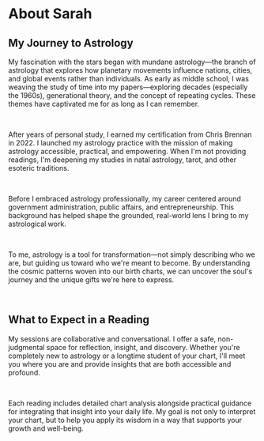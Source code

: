 # About Sarah

## My Journey to Astrology

My fascination with the stars began with mundane astrology—the branch of astrology that explores how planetary movements influence nations, cities, and global events rather than individuals. As early as middle school, I was weaving the study of time into my papers—exploring decades (especially the 1960s), generational theory, and the concept of repeating cycles. These themes have captivated me for as long as I can remember.

<br />

After years of personal study, I earned my certification from Chris Brennan in 2022. I launched my astrology practice with the mission of making astrology accessible, practical, and empowering. When I'm not providing readings, I'm deepening my studies in natal astrology, tarot, and other esoteric traditions.

<br />

Before I embraced astrology professionally, my career centered around government administration, public affairs, and entrepreneurship. This background has helped shape the grounded, real-world lens I bring to my astrological work.

<br />

To me, astrology is a tool for transformation—not simply describing who we are, but guiding us toward who we're meant to become. By understanding the cosmic patterns woven into our birth charts, we can uncover the soul's journey and the unique gifts we're here to express.

<br />

## What to Expect in a Reading 

My sessions are collaborative and conversational. I offer a safe, non-judgmental space for reflection, insight, and discovery. Whether you're completely new to astrology or a longtime student of your chart, I'll meet you where you are and provide insights that are both accessible and profound.

<br />

Each reading includes detailed chart analysis alongside practical guidance for integrating that insight into your daily life. My goal is not only to interpret your chart, but to help you apply its wisdom in a way that supports your growth and well-being.
